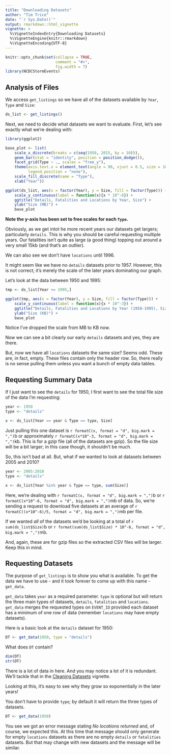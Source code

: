 ```yaml
---
title: "Downloading Datasets"
author: "Tim Trice"
date: "`r Sys.Date()`"
output: rmarkdown::html_vignette
vignette: >
  %\VignetteIndexEntry{Downloading Datasets}
  %\VignetteEngine{knitr::rmarkdown}
  %\VignetteEncoding{UTF-8}
---
```


```r
knitr::opts_chunk$set(collapse = TRUE, 
                      comment = "#>", 
                      fig.width = 7)
library(NCDCStormEvents)
```

## Analysis of Files

We access `get_listings` so we have all of the datasets available by `Year`, `Type` and `Size`:

```r
ds_list <- get_listings()
```

Next, we need to decide what datasets we want to evaluate. First, let's see exactly what we're dealing with:

```r
library(ggplot2)

base_plot <- list( 
    scale_x_discrete(breaks = c(seq(1950, 2015, by = 10))), 
    geom_bar(stat = "identity", position = position_dodge()), 
    facet_grid(Type ~ ., scales = "free_y"), 
    theme(axis.text.x = element_text(angle = 90, vjust = 0.5, size = 10), 
          legend.position = "none"), 
    scale_fill_discrete(name = "Type"), 
    xlab("Year"))

ggplot(ds_list, aes(x = factor(Year), y = Size, fill = factor(Type))) + 
    scale_y_continuous(label = function(x){x * 10^-6}) + 
    ggtitle("Details, Fatalities and Locations by Year, Size") + 
    ylab("Size (MB)") + 
    base_plot
```

**Note the y-axis has been set to free scales for each `Type`.**

Obviously, as we get intot he more recent years our datasets get largers; particularly `details`. This is why you should be careful requesting multiple years. Our fatalities isn't quite as large (a good thing) topping out around a very small 15kb (and that's an outlier). 

We can also see we don't have `locations` until 1996. 

It might seem like we have no `details` datasets prior to 1957. However, this is not correct; it's merely the scale of the later years dominating our graph. 

Let's look at the data between 1950 and 1995:

```r
tmp <- ds_list[Year <= 1995,]

ggplot(tmp, aes(x = factor(Year), y = Size, fill = factor(Type))) + 
    scale_y_continuous(label = function(x){x * 10^-3}) + 
    ggtitle("Details, Fatalities and Locations by Year (1950-1995), Size") + 
    ylab("Size (KB)") + 
    base_plot
```

Notice I've dropped the scale from MB to KB now.

Now we can see a bit clearly our early `details` datasets and yes, they are there. 

But, now we have all `locations` datasets the same size? Seems odd. These are, in fact, empty. These files contain only the header row. So, there really is no sense pulling them unless you want a bunch of empty data tables. 

## Requesting Summary Data

If I just want to see the `details` for 1950, I first want to see the total file size of the data I'm requesting:

```r
year <- 1950
type <- "details"

x <- ds_list[Year == year & Type == type, Size]
```

Just pulling this one dataset is `r formatC(x, format = "d", big.mark = ",")`b or approximately `r formatC(x*10^-3, format = "d", big.mark = ",")`kb. This is for a *gzip* file (all of the datasets are gzip). So the file size will be a bit larger; in this case though, it shouldn't be much.

So, this isn't bad at all. But, what if we wanted to look at datasets between 2005 and 2010?

```r
year <- 2005:2010
type <- "details"

x <- ds_list[Year %in% year & Type == type, sum(Size)]
```

Here, we're dealing with `r formatC(x, format = "d", big.mark = ",")`b or `r formatC(x*10^-6, format = "d", big.mark = ",")`mb of data. So, we're sending a request to download five datasets at an average of `r formatC((x*10^-6)/5, format = "d", big.mark = ",")`mb per file. 

If we wanted *all* of the datasets we'd be looking at a total of `r sum(ds_list$Size)`b or `r format(sum(ds_list$Size) * 10^-6, format = "d", big.mark = ",")`mb. 

And, again, these are for gzip files so the extracted CSV files will be larger. Keep this in mind.

## Requesting Datasets

The purpose of `get_listings` is to show you what is available. To get the data we have to use - and it took forever to come up with this name - `get_data`.

`get_data` takes `year` as a required parameter. `type` is optional but will return the three main types of datasets, `details`, `fatalities` and `locations`. `get_data` merges the requested types on `EVENT_ID` provided each dataset has a minimum of one row of data (remember `locations` may have empty datasets).

Here is a basic look at the `details` dataset for 1950:

```r
DT <- get_data(1950, type = "details")
```

What does `DT` contain?

```r
dim(DT)
str(DT)
```

There is a lot of data in here. And you may notice a lot of it is redundant. We'll tackle that in the <u>Cleaning Datasets</u> vignette. 

Looking at this, it's easy to see why they grow so exponentially in the later years!

You don't have to provide `type`; by default it will return the three types of datasets.

```r
DT <- get_data(1950)
```

You see we got an error message stating *No locations returned* and, of course, we expected this. At this time that message should only generate for empty `locations` datasets as there are no empty `details` or `fatalities` datasets. But that may change with new datasets and the message will be similar.

